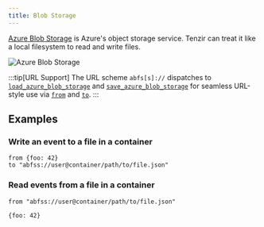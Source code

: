 ```yaml
---
title: Blob Storage
---
```


[Azure Blob Storage](https://azure.microsoft.com/en-us/products/storage/blobs)
is Azure's object storage service. Tenzir can treat it like a local filesystem
to read and write files.

![Azure Blob Storage](blob-storage.svg)

:::tip[URL Support]
The URL scheme `abfs[s]://` dispatches to
[`load_azure_blob_storage`](/references/operators/load_azure_blob_storage) and
[`save_azure_blob_storage`](/references/operators/save_azure_blob_storage)
for seamless URL-style use via [`from`](/references/operators/from)
and [`to`](/references/operators/to).
:::

## Examples

### Write an event to a file in a container

```tql
from {foo: 42}
to "abfss://user@container/path/to/file.json"
```

### Read events from a file in a container

```tql
from "abfss://user@container/path/to/file.json"
```

```tql
{foo: 42}
```
